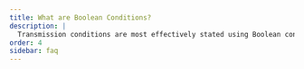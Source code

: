 ```yaml
---
title: What are Boolean Conditions?
description: |
  Transmission conditions are most effectively stated using Boolean conditions about which variables should and should not lie on the transmission channels. In this article we describe the basics of Boolean conditions and Boolean algebra and show how these can be used to define various transmission channels. 
order: 4
sidebar: faq
---
```

